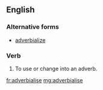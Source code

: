==English==

===Alternative forms===
*[[adverbialize]]

===Verb===
{{en-verb|adverbialises|adverbialising|adverbialised|adverbialised}}

# To use or change into an adverb.

[[fr:adverbialise]]
[[mg:adverbialise]]